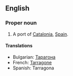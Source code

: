 ==English==

===Proper noun===

# A port of [[Catalonia]], [[Spain]].

====Translations====

*Bulgarian: [[Тарагона]]
*French: [[Tarragone]]
*Spanish: Tarragona